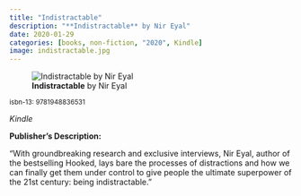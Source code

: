 ```yaml
---
title: "Indistractable"
description: "**Indistractable** by Nir Eyal"
date: 2020-01-29
categories: [books, non-fiction, "2020", Kindle]
image: indistractable.jpg
---
```

![**Indistractable** by Nir Eyal](indistractable.jpg){fig-align="left"}

<sup>isbn-13: 9781948836531</sup>

*Kindle*

**Publisher's Description:**

"With groundbreaking research and exclusive interviews, Nir Eyal, author of
the bestselling Hooked, lays bare the processes of distractions and how we
can finally get them under control to give people the ultimate superpower
of the 21st century: being indistractable."
